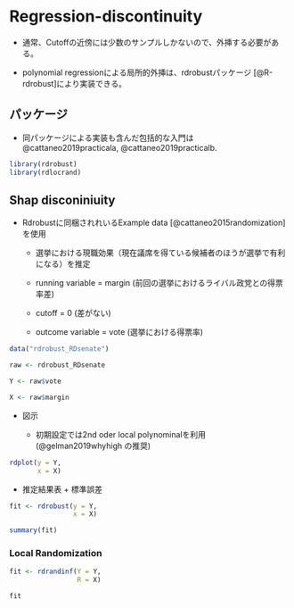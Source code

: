 # Regression-discontinuity

- 通常、Cutoffの近傍には少数のサンプルしかないので、外挿する必要がある。

- polynomial regressionによる局所的外挿は、rdrobustパッケージ [@R-rdrobust]により実装できる。

## パッケージ

- 同パッケージによる実装も含んだ包括的な入門は @cattaneo2019practicala, @cattaneo2019practicalb.

```r
library(rdrobust)
library(rdlocrand)
```

## Shap disconiniuity

- Rdrobustに同梱されれいるExample data [@cattaneo2015randomization]を使用

  - 選挙における現職効果（現在議席を得ている候補者のほうが選挙で有利になる）を推定
  
  - running variable $=$ margin (前回の選挙におけるライバル政党との得票率差)
  
  - cutoff $=$ 0 (差がない)
  
  - outcome variable $=$ vote (選挙における得票率)

```r
data("rdrobust_RDsenate")

raw <- rdrobust_RDsenate

Y <- raw$vote

X <- raw$margin
```

- 図示

  - 初期設定では2nd oder local polynominalを利用 (@gelman2019whyhigh の推奨)

```r
rdplot(y = Y,
       x = X)
```

- 推定結果表 + 標準誤差

```r
fit <- rdrobust(y = Y,
                x = X)

summary(fit)
```

### Local Randomization

```r
fit <- rdrandinf(Y = Y,
                 R = X)

fit
```

